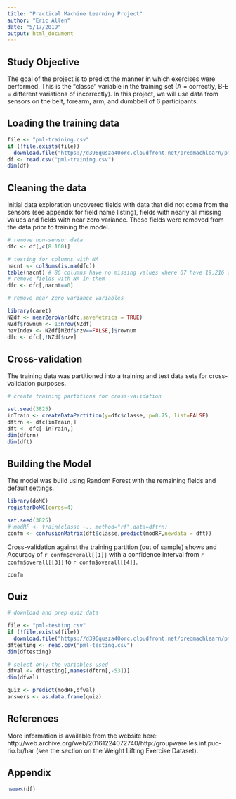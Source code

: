 ```yaml
---
title: "Practical Machine Learning Project"
author: "Eric Allen"
date: "5/17/2019"
output: html_document
---
```


## Study Objective

The goal of the project is to predict the manner in which exercises were performed. This is the "classe" variable in the training set (A = correctly, B-E = different variations of incorrectly). In this project, we will use data from sensors on the belt, forearm, arm, and dumbbell of 6 participants.  

## Loading the training data

```r

file <- "pml-training.csv"
if (!file.exists(file))
  download.file("https://d396qusza40orc.cloudfront.net/predmachlearn/pml-training.csv",file)
df <- read.csv("pml-training.csv")
dim(df)

```

## Cleaning the data 

Initial data exploration uncovered fields with data that did not come from the sensors (see appendix for field name listing), fields with nearly all missing values and fields with near zero variance.  These fields were removed from the data prior to training the model. 

```r

# remove non-sensor data
dfc <- df[,c(8:160)]

# testing for columns with NA
nacnt <- colSums(is.na(dfc))
table(nacnt) # 86 columns have no missing values where 67 have 19,216 out of 19,622 missing
# remove fields with NA in them
dfc <- dfc[,nacnt==0]

# remove near zero variance variables

library(caret)
NZdf <- nearZeroVar(dfc,saveMetrics = TRUE)
NZdf$rownum <- 1:nrow(NZdf)
nzvIndex <- NZdf[NZdf$nzv==FALSE,]$rownum
dfc <- dfc[,!NZdf$nzv]

```

## Cross-validation

The training data was partitioned into a training and test data sets for cross-validation purposes.  

```r
# create training partitions for cross-validation

set.seed(3825)
inTrain <- createDataPartition(y=dfc$classe, p=0.75, list=FALSE)
dftrn <- dfc[inTrain,]
dft <- dfc[-inTrain,]
dim(dftrn)
dim(dft)
```

## Building the Model

The model was build using Random Forest with the remaining fields and default settings. 

```r

library(doMC)
registerDoMC(cores=4)

set.seed(3825)
# modRF <- train(classe ~., method="rf",data=dftrn)
confm <- confusionMatrix(dft$classe,predict(modRF,newdata = dft))

```

Cross-validation against the training partition (out of sample) shows and Accuracy of `r confm$overall[[1]]` with a confidence interval from `r confm$overall[[3]]` to `r confm$overall[[4]]`.

```r
confm
```

## Quiz

```r
# download and prep quiz data

file <- "pml-testing.csv"
if (!file.exists(file))
  download.file("https://d396qusza40orc.cloudfront.net/predmachlearn/pml-testing.csv",file)
dftesting <- read.csv("pml-testing.csv")
dim(dftesting)

# select only the variables used
dfval <- dftesting[,names(dftrn[,-53])]
dim(dfval)

quiz <- predict(modRF,dfval)
answers <- as.data.frame(quiz)

```

## References
More information is available from the website here: http://web.archive.org/web/20161224072740/http:/groupware.les.inf.puc-rio.br/har (see the section on the Weight Lifting Exercise Dataset).

## Appendix
```r
names(df)
```

